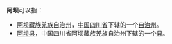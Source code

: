 '''阿坝'''可以指：

* [[阿坝藏族羌族自治州|阿坝藏族羌族自治州]]，[[中国|中国]][[四川省|四川省]]下辖的一个[[自治州|自治州]]。
* [[阿坝县|阿坝县]]，中国四川省阿坝藏族羌族自治州下辖的一个[[县|县]]。

{{disambig|CAT=二字地名消歧義}}
